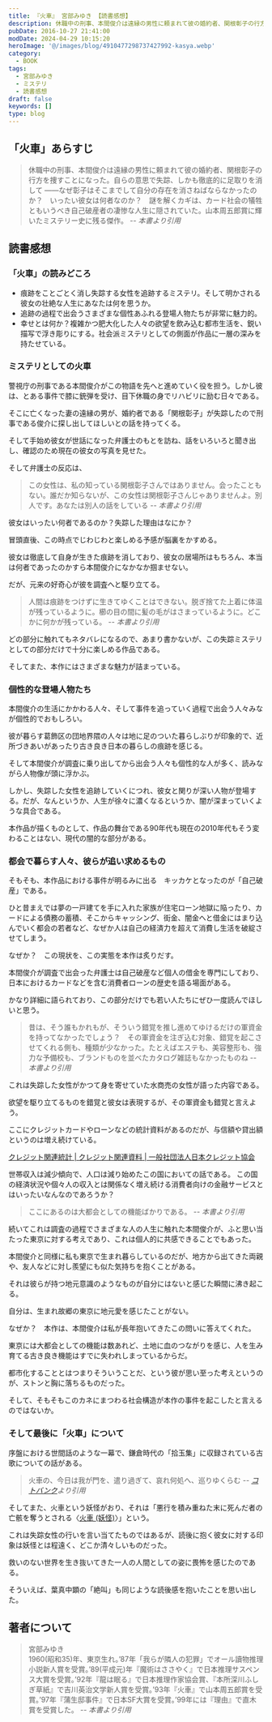 ```yaml
---
title: 『火車』 宮部みゆき 【読書感想】
description: 休職中の刑事、本間俊介は遠縁の男性に頼まれて彼の婚約者、関根彰子の行方を捜すことになった。自らの意思で失踪、しかも徹底的に足取りを消して ――なぜ彰子はそこまでして自分の存在を消さねばならなかったのか？　いったい彼女は何者なのか？　謎を解くカギは、カード社会の犠牲ともいうべき自己破産者の凄惨な人生に隠されていた。
pubDate: 2016-10-27 21:41:00
modDate: 2024-04-29 10:15:20
heroImage: '@/images/blog/4910477298737427992-kasya.webp'
category:
  - BOOK
tags:
  - 宮部みゆき
  - ミステリ
  - 読書感想
draft: false
keywords: []
type: blog
---
```



## 「火車」あらすじ

> 休職中の刑事、本間俊介は遠縁の男性に頼まれて彼の婚約者、関根彰子の行方を捜すことになった。自らの意思で失踪、しかも徹底的に足取りを消して ――なぜ彰子はそこまでして自分の存在を消さねばならなかったのか？　いったい彼女は何者なのか？　謎を解くカギは、カード社会の犠牲ともいうべき自己破産者の凄惨な人生に隠されていた。山本周五郎賞に輝いたミステリー史に残る傑作。 <cite>-- 本書より引用</cite>

## 読書感想

### 「火車」の読みどころ

- 痕跡をことごとく消し失踪する女性を追跡するミステリ。そして明かされる彼女の壮絶な人生にあなたは何を思うか。
- 追跡の過程で出会うさまざまな個性あふれる登場人物たちが非常に魅力的。
- 幸せとは何か？複雑かつ肥大化した人々の欲望を飲み込む都市生活を、鋭い描写で浮き彫りにする。社会派ミステリとしての側面が作品に一層の深みを持たせている。

### ミステリとしての火車

警視庁の刑事である本間俊介がこの物語を先へと進めていく役を担う。しかし彼は、とある事件で膝に銃弾を受け、目下休職の身でリハビリに励む日々である。

そこに亡くなった妻の遠縁の男が、婚約者である「関根彰子」が失踪したので刑事である俊介に探し出してほしいとの話を持ってくる。

そして手始め彼女が世話になった弁護士のもとを訪ね、話をいろいろと聞き出し、確認のため現在の彼女の写真を見せた。

そして弁護士の反応は、

> この女性は、私の知っている関根彰子さんではありません。会ったこともない。誰だか知らないが、この女性は関根彰子さんじゃありませんよ。別人です。あなたは別人の話をしている <cite>-- 本書より引用</cite>

彼女はいったい何者であるのか？失踪した理由はなにか？

冒頭直後、この時点でじわじわと楽しめる予感が脳裏をかすめる。

彼女は徹底して自身が生きた痕跡を消しており、彼女の居場所はもちろん、本当は何者であったのかすら本間俊介になかなか掴ませない。

だが、元来の好奇心が彼を調査へと駆り立てる。

> 人間は痕跡をつけずに生きてゆくことはできない。脱ぎ捨てた上着に体温が残っているように。櫛の目の間に髪の毛がはさまっているように。どこかに何かが残っている。 <cite>-- 本書より引用</cite>

どの部分に触れてもネタバレになるので、あまり書かないが、この失踪ミステリとしての部分だけで十分に楽しめる作品である。

そしてまた、本作にはさまざまな魅力が詰まっている。

### 個性的な登場人物たち

本間俊介の生活にかかわる人々、そして事件を追っていく過程で出会う人々みなが個性的でおもしろい。

彼が暮らす葛飾区の団地界隈の人々は地に足のついた暮らしぶりが印象的で、近所づきあいがあったり古き良き日本の暮らしの痕跡を感じる。

そして本間俊介が調査に乗り出してから出会う人々も個性的な人が多く、読みながら人物像が頭に浮かぶ。

しかし、失踪した女性を追跡していくにつれ、彼女と関りが深い人物が登場する。だが、なんというか、人生が徐々に濃くなるというか、闇が深まっていくような具合である。

本作品が描くものとして、作品の舞台である90年代も現在の2010年代もそう変わることはない、現代の闇的な部分がある。

### 都会で暮らす人々、彼らが追い求めるもの

<Alert type='danger' content='以降、ネタバレを含む' />

そもそも、本作品における事件が明るみに出る　キッカケとなったのが「自己破産」である。

ひと昔まえでは夢の一戸建てを手に入れた家族が住宅ローン地獄に陥ったり、カードによる債務の蓄積、そこからキャッシング、街金、闇金へと借金にはまり込んでいく都会の若者など、なぜか人は自己の経済力を超えて消費し生活を破綻させてしまう。

なぜか？　この現状を、この実態を本作は炙りだす。

本間俊介が調査で出会った弁護士は自己破産など個人の借金を専門にしており、日本におけるカードなどを含む消費者ローンの歴史を語る場面がある。

かなり詳細に語られており、この部分だけでも若い人たちにぜひ一度読んでほしいと思う。

> 昔は、そう誰もかれもが、そういう錯覚を推し進めてゆけるだけの軍資金を持ってなかったでしょう？　その軍資金を注ぎ込む対象、錯覚を起こさせてくれる側も、種類が少なかった。たとえばエステも、美容整形も、強力な予備校も、ブランドものを並べたカタログ雑誌もなかったものね <cite>-- 本書より引用</cite>

これは失踪した女性がかつて身を寄せていた水商売の女性が語った内容である。

欲望を駆り立てるものを錯覚と彼女は表現するが、その軍資金も錯覚と言えよう。

ここにクレジットカードやローンなどの統計資料があるのだが、与信額や貸出額というのは増え続けている。

[クレジット関連統計 | クレジット関連資料 | 一般社団法人日本クレジット協会](https://www.j-credit.or.jp/information/statistics/index.html#finance)

世帯収入は減少傾向で、人口は減り始めたこの国においての話である。 この国の経済状況や個々人の収入とは関係なく増え続ける消費者向けの金融サービスとはいったいなんなのであろうか？

> ここにあるのは大都会としての機能ばかりである。 <cite>-- 本書より引用</cite>

続いてこれは調査の過程でさまざまな人の人生に触れた本間俊介が、ふと思い当たった東京に対する考えであり、これは個人的に共感できることでもあった。

本間俊介と同様に私も東京で生まれ暮らしているのだが、地方から出てきた両親や、友人などに対し羨望にも似た気持ちを抱くことがある。

それは彼らが持つ地元意識のようなものが自分にはないと感じた瞬間に沸き起こる。

自分は、生まれ故郷の東京に地元愛を感じたことがない。

なぜか？　本作は、本間俊介は私が長年抱いてきたこの問いに答えてくれた。

東京には大都会としての機能は数あれど、土地に血のつながりを感じ、人を生み育てる古き良き機能はすでに失われしまっているからだ。

都市化することとはつまりそういうことだ、という彼が思い至った考えというのが、ストンと胸に落ちるものだった。

そして、そもそもこのカネにまつわる社会構造が本作の事件を起こしたと言えるのではないか。

### そして最後に「火車」について

序盤における世間話のような一幕で、鎌倉時代の「拾玉集」に収録されている古歌についての話がある。

> 火車の、今日は我が門を、遣り過ぎて、哀れ何処へ、巡りゆくらむ <cite>-- [コトバンク](https://kotobank.jp/word/%E6%8B%BE%E7%8E%89%E9%9B%86-76881)より引用 </cite>

そしてまた、火車という妖怪がおり、それは「悪行を積み重ねた末に死んだ者の亡骸を奪うとされる〈[火車 (妖怪)](<https://ja.wikipedia.org/wiki/%E7%81%AB%E8%BB%8A_(%E5%A6%96%E6%80%AA)>)〉」という。

これは失踪女性の行いを言い当てたものではあるが、読後に抱く彼女に対する印象は妖怪とは程遠く、どこか清々しいものだった。

救いのない世界を生き抜いてきた一人の人間としての姿に畏怖を感じたのである。

<div class='not-prose'>
  <div data-vc_mylinkbox_id='886764470'></div>
</div>

そういえば、葉真中顕の「絶叫」も同じような読後感を抱いたことを思い出した。

<BlogCard
  title='『絶叫』葉真中顕【読書感想・あらすじ】'
  description='あらすじ　涙、感動、驚き、どんな言葉も足りない。貧困、ジェンダー、無縁社会、ブラック企業…。見えざる棄民を抉る社会派小説として、保険金殺人のからくり、孤独死の謎…。驚愕のトリックが圧巻の本格ミステリーとして、平凡なひとりの女が社会の暗部に足を踏み入れ生き抜く。凄まじい人生ドラマ。'
  url='https://www.neputa-note.net/2016/07/blog-post/'
  domain='www.neputa-note.net'
/>

## 著者について

> 宮部みゆき<br />
> 1960(昭和35)年、東京生れ。’87年「我らが隣人の犯罪」でオール讀物推理小説新人賞を受賞。’89(平成元)年『魔術はささやく』で日本推理サスペンス大賞を受賞。’92年『龍は眠る』で日本推理作家協会賞、『本所深川ふしぎ草紙』で吉川英治文学新人賞を受賞。’93年『火車』で山本周五郎賞を受賞。’97年『蒲生邸事件』で日本SF大賞を受賞。’99年には『理由』で直木賞を受賞した。 <cite>-- 本書より引用</cite>
